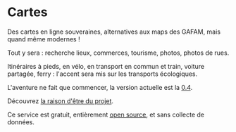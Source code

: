 # Cartes

Des cartes en ligne souveraines, alternatives aux maps des GAFAM, mais quand même modernes !

Tout y sera : recherche lieux, commerces, tourisme, photos, photos de rues.

Itinéraires à pieds, en vélo, en transport en commun et train, voiture partagée, ferry : l'accent sera mis sur les transports écologiques.

L'aventure ne fait que commencer, la version actuelle est la [0.4](/blog/voyage-v0.4).

Découvrez [la raison d'être du projet](/blog/un-beau-voyage).

Ce service est gratuit, entièrement [open source](https://github.com/laem/futureco), et sans collecte de données.
